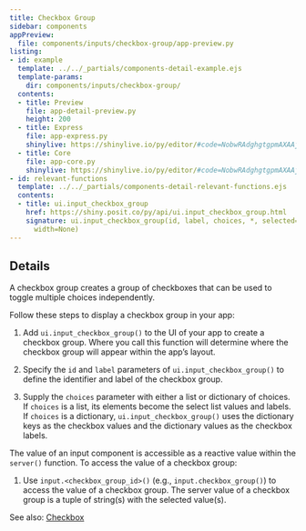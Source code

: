 ```yaml
---
title: Checkbox Group
sidebar: components
appPreview:
  file: components/inputs/checkbox-group/app-preview.py
listing:
- id: example
  template: ../../_partials/components-detail-example.ejs
  template-params:
    dir: components/inputs/checkbox-group/
  contents:
  - title: Preview
    file: app-detail-preview.py
    height: 200
  - title: Express
    file: app-express.py
    shinylive: https://shinylive.io/py/editor/#code=NobwRAdghgtgpmAXAAjFADugdOgnmAGlQGMB7CAFzkqVQDMAnUmZAZwAsBLCXZTmdKQYVkDagBM4DADoRGzNlx5Y4AD3RjWrPgKEju6AK4UihzrIsQzWA8YD6xdnGIBrAEalVdgOZND6AApkZABiZAAecNlg4OkwR2d3Tx8-dDiiUIioiBjkOIBhJ1cPVWRfUn904LDI6JiQaqy63Ni0OJQ4gEEqzNqclta3drywACEemuyB1uJhgomm-uCAXwzJ2QBKRr7LAAExCEkGLCpVCllJOmQANygAG0M4AI3EZtE4CkMGHKq4rAArUjcAK2ChYBLFZLlfzPDayQioCi4dAIFBgU4UMDLAC6QA
  - title: Core
    file: app-core.py
    shinylive: https://shinylive.io/py/editor/#code=NobwRAdghgtgpmAXAAjFADugdOgnmAGlQGMB7CAFzkqVQDMAnUmZAZwAsBLCXZTmdKQYVkAQUxEG1ACZwGRAK6cAOhFUZ0AfSXIAvMiU4oAczia6AGyXSAFKuQODnLN3QKKm4uzjEA1gCNSAA9NYyYFdBsHAGJkAB44+0dk5TAvHwDg0PD0VKJkWISk5IdUgGFvP0Cg5DDSCLyY+MSIEscQJqLWtpLUqFSUVNFGgubintKwfwHkVIAhEcKWiZS0mfLFse62gF98pfGASn2t5MN6ijcPKiCKOzAANygrOFTj1UPVL4hZOjY5B5yGyudxEC5XIisOCsVicciHRDjAACUh+ciwNwo41+yCeLxsCPGySkFAUDFajVSWAAVqRuMCIFcsOkqlk6hECZ81NyNHoxJgbBptJxIQC5FzCKgKLh0AgUGBMWAdgBdIA
- id: relevant-functions
  template: ../../_partials/components-detail-relevant-functions.ejs
  contents:
  - title: ui.input_checkbox_group
    href: https://shiny.posit.co/py/api/ui.input_checkbox_group.html
    signature: ui.input_checkbox_group(id, label, choices, *, selected=None, inline=False,
      width=None)
---
```


:::{#example}
:::

:::{#relevant-functions}
:::

## Details

A checkbox group creates a group of checkboxes that can be used to toggle multiple choices independently.

Follow these steps to display a checkbox group in your app:

  1. Add `ui.input_checkbox_group()` to the UI of your app to create a checkbox group. Where you call this function will determine where the checkbox group will appear within the app's layout.

  2. Specify the `id` and `label` parameters of `ui.input_checkbox_group()` to define the identifier and label of the checkbox group.

  3. Supply the `choices` parameter with either a list or dictionary of choices. If `choices` is a list, its elements become the select list values and labels. If `choices` is a dictionary, `ui.input_checkbox_group()` uses the dictionary keys as the checkbox values and the dictionary values as the checkbox labels.

The value of an input component is accessible as a reactive value within the `server()` function. To access the value of a checkbox group:

  1. Use `input.<checkbox_group_id>()` (e.g., `input.checkbox_group()`) to access the value of a checkbox group. The server value of a checkbox group is a tuple of string(s) with the selected value(s).

See also: [Checkbox](../checkbox/index.qmd)
